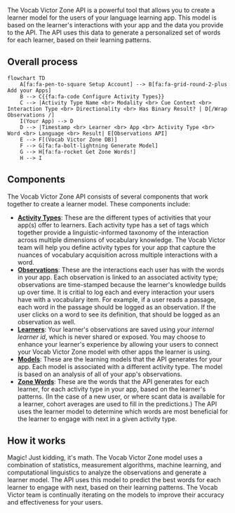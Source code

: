 The Vocab Victor Zone API is a powerful tool that allows you to create a learner model for the users of your language learning app. This model is based on the learner's interactions with your app and the data you provide to the API. The API uses this data to generate a personalized set of words for each learner, based on their learning patterns.

## Overall process

```mermaid
flowchart TD
    A[fa:fa-pen-to-square Setup Account] --> B[fa:fa-grid-round-2-plus Add your Apps]
    B --> C{{fa:fa-code Configure Activity Types}}
    C --> |Activity Type Name <br> Modality <br> Cue Context <br> Interaction Type <br> Directionality <br> Has Binary Result? | D[/Wrap Observations /]
    I(Your App) --> D
    D --> |Timestamp <br> Learner <br> App <br> Activity Type <br> Word <br> Language <br> Result| E[Observations API]
    E --> F[(Vocab Victor Zone DB)]
    F --> G[fa:fa-bolt-lightning Generate Model]
    G --> H[fa:fa-rocket Get Zone Words!]
    H --> I
```

## Components

The Vocab Victor Zone API consists of several components that work together to create a learner model. These components include:

- [**Activity Types**](/activity-types): These are the different types of activities that your app(s) offer to learners. Each activity type has a set of tags which together provide a linguistic-informed taxonomy of the interaction across multiple dimensions of vocabulary knowledge. The Vocab Victor team will help you define activity types for your app that capture the nuances of vocabulary acquisition across multiple interactions with a word.
- [**Observations**](/log-observations): These are the interactions each user has with the words in your app. Each observation is linked to an associated activity type; observations are time-stamped because the learner's knowledge builds up over time. It is critial to log each and every interaction your users have with a vocabulary item. For example, if a user reads a passage, each word in the passage should be logged as an observation. If the user clicks on a word to see its definition, that should be logged as an observation as well.
- [**Learners**](/learner-tracking): Your learner's observations are saved using _your internal learner id_, which is never shared or exposed. You may choose to enhance your learner's experience by allowing your users to connect your Vocab Victor Zone model with other apps the learner is using.
- [**Models**](/model-creation): These are the learning models that the API generates for your app. Each model is associated with a different activity type. The model is based on an analysis of all of your app's observations.
- [**Zone Words**](/zone-words): These are the words that the API generates for each learner, for each activity type in your app, based on the learner's patterns. (In the case of a new user, or where scant data is available for a learner, cohort averages are used to fill in the predictions.) The API uses the learner model to determine which words are most beneficial for the learner to engage with next in a given activity type.

## How it works

Magic! Just kidding, it's math. The Vocab Victor Zone model uses a combination of statistics, measurement algorithms, machine learning, and computational linguistics to analyze the observations and generate a learner model. The API uses this model to predict the best words for each learner to engage with next, based on their learning patterns. The Vocab Victor team is continually iterating on the models to improve their accuracy and effectiveness for your users.
